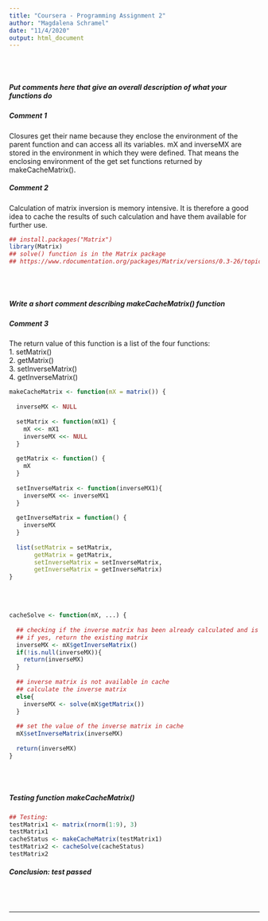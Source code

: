 ---
title: "Coursera - Programming Assignment 2"
author: "Magdalena Schramel"
date: "11/4/2020"
output: html_document
---

<br></br>

##### **Put comments here that give an overall description of what your functions do**  

##### **Comment 1**  
Closures get their name because they enclose the environment of the parent function and can access all its variables. mX and inverseMX are stored in the environment in which they were defined. That means the enclosing environment of the get set functions returned by makeCacheMatrix().   

##### **Comment 2**  
Calculation of matrix inversion is memory intensive. It is therefore a good idea to cache the results of such calculation and have them available for further use.   

```{r}
## install.packages("Matrix")
library(Matrix)
## solve() function is in the Matrix package
## https://www.rdocumentation.org/packages/Matrix/versions/0.3-26/topics/solve.Matrix
```

<br></br>

##### **Write a short comment describing makeCacheMatrix() function**   

##### **Comment 3**    
The return value of this function is a list of the four functions:  
1. setMatrix()  
2. getMatrix()  
3. setInverseMatrix()  
4. getInverseMatrix()   

```{r}
makeCacheMatrix <- function(mX = matrix()) {
  
  inverseMX <- NULL
  
  setMatrix <- function(mX1) {
    mX <<- mX1
    inverseMX <<- NULL
  }
  
  getMatrix <- function() {
    mX
  }
  
  setInverseMatrix <- function(inverseMX1){ 
    inverseMX <<- inverseMX1
  }
  
  getInverseMatrix = function() {
    inverseMX
  }
  
  list(setMatrix = setMatrix, 
       getMatrix = getMatrix, 
       setInverseMatrix = setInverseMatrix,
       getInverseMatrix = getInverseMatrix)
}  

```

<br></br>

```{r}
cacheSolve <- function(mX, ...) {
  
  ## checking if the inverse matrix has been already calculated and is available in cache
  ## if yes, return the existing matrix
  inverseMX <- mX$getInverseMatrix()
  if(!is.null(inverseMX)){
    return(inverseMX)
  }
  
  ## inverse matrix is not available in cache
  ## calculate the inverse matrix
  else{		
    inverseMX <- solve(mX$getMatrix())
  } 
  
  ## set the value of the inverse matrix in cache
  mX$setInverseMatrix(inverseMX)
    
  return(inverseMX)
}
```

<br></br>

##### **Testing function makeCacheMatrix()**

```{r}
## Testing:
testMatrix1 <- matrix(rnorm(1:9), 3)
testMatrix1
cacheStatus <- makeCacheMatrix(testMatrix1)
testMatrix2 <- cacheSolve(cacheStatus)
testMatrix2
```

##### **Conclusion: test passed**

<br></br>

***
